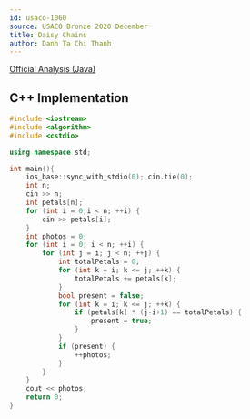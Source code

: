 ---
id: usaco-1060
source: USACO Bronze 2020 December
title: Daisy Chains
author: Danh Ta Chi Thanh
---

[Official Analysis (Java)](http://www.usaco.org/current/data/sol_prob2_bronze_dec20.html)


<LanguageSection>

<CPPSection>

## C++ Implementation

```cpp
#include <iostream>
#include <algorithm>
#include <cstdio>

using namespace std;

int main(){
	ios_base::sync_with_stdio(0); cin.tie(0);
	int n;
	cin >> n;
	int petals[n];
	for (int i = 0;i < n; ++i) {
		cin >> petals[i];
	}
	int photos = 0;
	for (int i = 0; i < n; ++i) {
		for (int j = i; j < n; ++j) {
			int totalPetals = 0;
			for (int k = i; k <= j; ++k) {
				totalPetals += petals[k];
			}
			bool present = false;
			for (int k = i; k <= j; ++k) {
				if (petals[k] * (j-i+1) == totalPetals) {
					present = true;
				}
			}
			if (present) {
				++photos;
			}
		}
	}
	cout << photos;
	return 0;
}

```

</CPPSection>

</LanguageSection>
